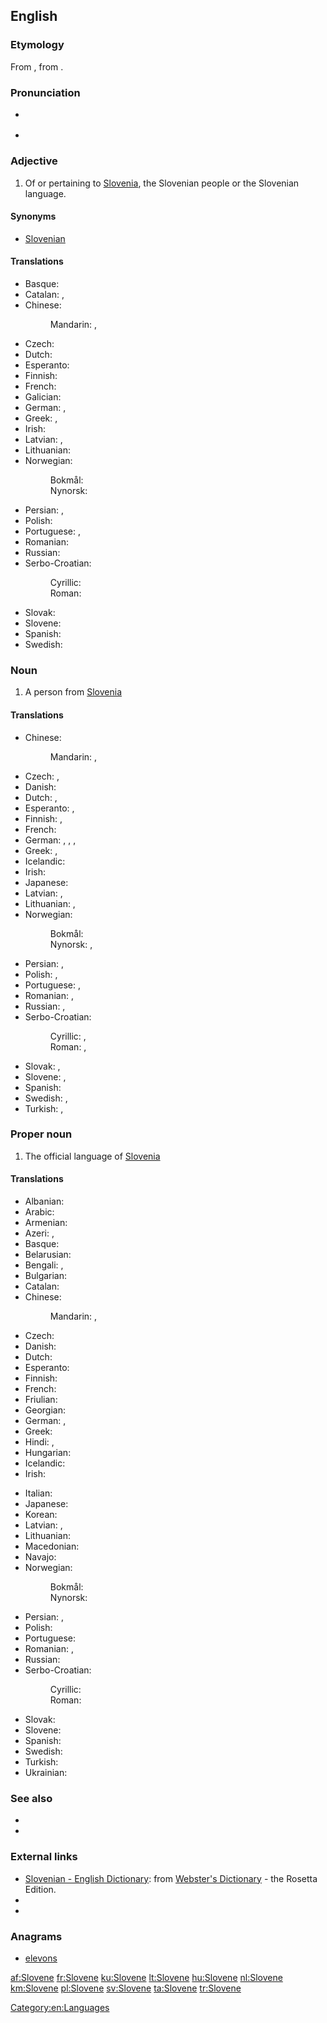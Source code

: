 {{also|slovene}}
==English==

===Etymology===
From {{etyl|de|en}}, from {{etyl|sl|en}}.

===Pronunciation===
* {{a|UK}} {{IPA|/ˈslɘʊˌvɪin/}} {{X-SAMPA|/sl@U%vi:n/}}
* {{audio|en-us-Slovene.ogg|Audio (US)}}

===Adjective===
{{en-adj|-}}

# Of or pertaining to [[Slovenia]], the Slovenian people or the Slovenian language.

====Synonyms====
* [[Slovenian]]

====Translations====
{{trans-top|adjective}}
* Basque: {{t-|eu|esloveniar}}
* Catalan: {{t+|ca|eslovè|m}}, {{t-|ca|eslovena|f}}
* Chinese:
*: Mandarin: {{t-|cmn|斯洛文尼亞|alt=斯洛文尼亞的|sc=Hani}}, {{t-|cmn|斯洛文尼亚|tr=Sīluòwénníyà de|alt=斯洛文尼亚的|sc=Hani}}
* Czech: {{t+|cs|slovinský|m}}
* Dutch: {{t+|nl|Sloveens}}
* Esperanto: {{t+|eo|slovena}}
* Finnish: {{t+|fi|slovenialainen}}
* French: {{t+|fr|slovène|m|f}}
* Galician: {{t+|gl|esloveno|m}}
* German: {{t+|de|slowenisch}}, {{t-|de|windisch}}
* Greek: {{t+|el|σλοβενικός|m|tr=slovenikós}}, <!-- non-lemma {t+|el|σλοβενική|f}}, {{t+|el|σλοβενικό|n}} -->
* Irish: {{t-|ga|Slóivéanach}}
* Latvian: {{t-|lv|slovēņu}}, {{t-|lv|slovēnisks}}
* Lithuanian: {{t-|lt|sovėniškas|m}}
* Norwegian:
*: Bokmål: {{t+|nb|slovensk}}
*: Nynorsk: {{t+|nn|slovensk}}
{{trans-mid}}
* Persian: {{t-|fa|اسلوونیایی|tr=esluveniyâyi|sc=fa-Arab}}, {{t-|fa|اسلوونیائی|tr=esluveniyâ'i|sc=fa-Arab}}
* Polish: {{t+|pl|słoweński|m}}
* Portuguese: {{t+|pt|esloveno}}, {{t-|pt|eslovênico}}
* Romanian: {{t-|ro|sloven|m}}
* Russian: {{t+|ru|словенский|tr=slovénskij}}
* Serbo-Croatian:
*: Cyrillic: {{t-|sh|словеначки|m}}
*: Roman: {{t-|sh|slovenački|m}}
* Slovak: {{t-|sk|slovinský|m}}
* Slovene: {{t+|sl|slovénski|m}}
* Spanish: {{t+|es|esloveno}}
* Swedish: {{t+|sv|slovensk}}
{{trans-bottom}}

===Noun===
{{en-noun}}

# A person from [[Slovenia]]

====Translations====
{{trans-top|a person}}
* Chinese:
*: Mandarin: {{t-|cmn|斯洛文尼亞人|sc=Hani}}, {{t-|cmn|斯洛文尼亚人|tr=Sīluòwénníyà rén|sc=Hani}}
* Czech: {{t-|cs|Slovinec|m}}, {{t+|cs|Slovinka|f}}
* Danish: {{t-|da|slovener}}
* Dutch: {{t+|nl|Sloveen|m}}, {{t+|nl|Sloveense|f}}
* Esperanto: {{t-|eo|sloveno}}, {{t-|eo|slovenino}} {{qualifier|woman}}
* Finnish: {{t+|fi|sloveeni}}, {{t+|fi|slovenialainen}}
* French: {{t+|fr|Slovène|m|f}}
* German: {{t+|de|Slowene|m}}, {{t+|de|Slowenin|f}}, {{t-|de|Windischer|m}}, {{t-|de|Windische|f}}
* Greek: {{t-|el|Σλοβένος|m|tr=Slovénos|sc=Grek}}, {{t-|el|Σλοβένα|f|tr=Slovéna|sc=Grek}}
* Icelandic: {{t-|is|Slóveni|m}}
* Irish: {{t-|ga|Slóivéanach|m}}
* Japanese: {{t-|ja|スロベニア人|tr=Surobenia-jin|sc=Jpan}}
* Latvian: {{t-|lv|slovēnis|m}}, {{t-|lv|slovēniete|f}}
* Lithuanian: {{t+|lt|slovėnas|m}}, {{t+|lt|slovėnė|f}}
* Norwegian:
*: Bokmål: {{t-|nb|slovener|m}}
*: Nynorsk: {{t+|nn|sloven|m}}, {{t+|nn|slovenar|m}}
{{trans-mid}}
* Persian: {{t-|fa|اسلوونیایی|tr=esluveniyâyi|sc=fa-Arab}}, {{t-|fa|اسلوونیائی|tr=esluveniyâ'i|sc=fa-Arab}}
* Polish: {{t+|pl|Słoweniec|m}}, {{t+|pl|Słowenka|f}}
* Portuguese: {{t+|pt|esloveno|m}}, {{t-|pt|eslovena|f}}
* Romanian: {{t-|ro|sloven|m}}, {{t+|ro|slovenă|f}}
* Russian: {{t+|ru|словенец|m|tr=slovénec}}, {{t+|ru|словенка|f|tr=slovénka}}
* Serbo-Croatian:
*: Cyrillic: {{t-|sh|Словенац|m}}, {{t-|sh|Словенка|f}}
*: Roman: {{t-|sh|Slovenac|m}}, {{t-|sh|Slovenka|f}}
* Slovak: {{t-|sk|Slovinec|m}}, {{t-|sk|Slovinka|f}}
* Slovene: {{t-|sl|Slovénec|m}}, {{t-|sl|Slovénka|f}}
* Spanish: {{t+|es|esloveno|m}}
* Swedish: {{t+|sv|sloven|m}}, {{t+|sv|slovenska|f}}
* Turkish: {{t+|tr|Sloven}}, {{t+|tr|Slovenyalı}}
{{trans-bottom}}

===Proper noun===
{{wikipedia}}
{{en-proper noun}}

# The official language of [[Slovenia]]

====Translations====
{{trans-top|the language}}
* Albanian: {{t-|sq|slloven}}
* Arabic: {{t+|ar|سلوفينية|f|tr=slofiníyya|sc=Arab}}
* Armenian: {{t-|hy|սլովեներեն|tr=sloveneren|sc=Armn}}
* Azeri: {{t-|az|sloven}}, {{t-|az|sloven dili}}
* Basque: {{t+|eu|esloveniera}}
* Belarusian: {{t-|be|славенская|f|tr=slavénskaja|sc=Cyrl}}
* Bengali: {{t-|bn|স্লোভেনীয় ভাষা|tr=slobheniẏa bhasha|sc=Beng}}, {{t-|bn|স্লোভেনীয়|tr=slobheniẏa|sc=Beng}}
* Bulgarian: {{t-|bg|словенски|m|tr=slovénski|sc=Cyrl}}
* Catalan: {{t+|ca|eslovè|m}}
* Chinese:
*: Mandarin: {{t-|cmn|斯洛文尼亞語|sc=Hani}}, {{t-|cmn|斯洛文尼亚语|tr=Sīluòwénníyàyǔ|sc=Hani}}
* Czech: {{t+|cs|slovinština|f}}
* Danish: {{t-|da|slovensk}}
* Dutch: {{t+|nl|Sloveens|n}}
* Esperanto: {{t+|eo|slovena}}
* Finnish: {{t+|fi|sloveeni}}
* French: {{t+|fr|slovène|m}}
* Friulian: {{tø|fur|sloven}}
* Georgian: {{t-|ka|სლოვენური|tr=slovenuri|sc=Geor}}
* German: {{t+|de|Slowenisch|n}}, {{t-|de|Windisch|n}}
* Greek: {{t+|el|σλοβενικά|n-p|tr=sloveniká}}
* Hindi: {{t+|hi|स्लोवेनियन|tr=sloveniyan|sc=Deva}}, {{t-|hi|स्लोवेनियाई|f|tr=sloveniyā'ī|sc=Deva}}
* Hungarian: {{t+|hu|szlovén}}
* Icelandic: {{t+|is|slóvenska|f}}
* Irish: {{t-|ga|Slóivéinis|f}}
{{trans-mid}}
* Italian: {{t+|it|sloveno|m}}
* Japanese: {{t+|ja|スロベニア語|tr=Surobenia-go|sc=Jpan}}
* Korean: {{t+|ko|슬로베니아어|tr=Seullobenia-eo|sc=Kore}}
* Latvian: {{t-|lv|slovēņu}}, {{t-|lv|slovēņu valoda|f}}
* Lithuanian: {{t-|lt|slovėniškas}}
* Macedonian: {{t-|mk|словенечки|m|tr=slovénečki|sc=Cyrl}}
* Navajo: {{tø|nv|Słobíín bizaad}}
* Norwegian:
*: Bokmål: {{t+|nb|slovensk|m}}
*: Nynorsk: {{t+|nn|slovensk|m}}
* Persian: {{t-|fa|اسلوونیایی|tr=esluveniyâyi|sc=fa-Arab}}, {{t-|fa|اسلوونیائی|tr=esluveniyâ'i|sc=fa-Arab}}
* Polish: {{t+|pl|słoweński}}
* Portuguese: {{t+|pt|esloveno|m}}
* Romanian: {{t+|ro|slovenă|f}}, {{t-|ro|limba slovenă|f}}
* Russian: {{t+|ru|словенский|m|tr=slovénskij|sc=Cyrl}}
* Serbo-Croatian:
*: Cyrillic: {{t-|sh|словеначки|m}}
*: Roman: {{t-|sh|slovenački|m}}
* Slovak: {{t-|sk|slovinčina|f}}
* Slovene: {{t+|sl|slovénščina|f}}
* Spanish: {{t+|es|esloveno|m}}
* Swedish: {{t+|sv|slovenska}}
* Turkish: {{t+|tr|Slovence}}
* Ukrainian: {{t+|uk|словенська|f|tr=slovéns'ka|sc=Cyrl}}
{{trans-bottom}}

===See also===
* {{langcat}}
* {{langlist}}

===External links===
* [http://www.websters-online-dictionary.org/definition/Slovene-english/ Slovenian - English Dictionary]: from [http://www.websters-online-dictionary.org/ Webster's Dictionary] - the Rosetta Edition.
* {{ISO 639|3code=slv|1code=sl}}
* {{ethnologue|code=slv}}

===Anagrams===
* [[elevons#English|elevons]]

[[Category:en:Languages]]

[[af:Slovene]]
[[fr:Slovene]]
[[ku:Slovene]]
[[lt:Slovene]]
[[hu:Slovene]]
[[nl:Slovene]]
[[km:Slovene]]
[[pl:Slovene]]
[[sv:Slovene]]
[[ta:Slovene]]
[[tr:Slovene]]